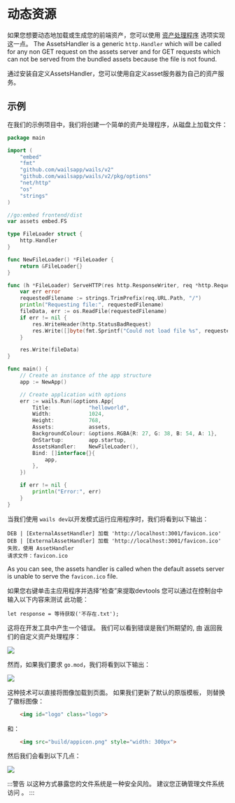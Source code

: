 # 动态资源

如果您想要动态地加载或生成您的前端资产，您可以使用 [资产处理程序](../reference/options#assetshandler) 选项实现这一点。 The AssetsHandler is a generic `http.Handler` which will be called for any non GET request on the assets server and for GET requests which can not be served from the bundled assets because the file is not found.

通过安装自定义AssetsHandler，您可以使用自定义asset服务器为自己的资产服务。

## 示例

在我们的示例项目中，我们将创建一个简单的资产处理程序，从磁盘上加载文件：

```go title=main.go {16-35,49}
package main

import (
    "embed"
    "fmt"
    "github.com/wailsapp/wails/v2"
    "github.com/wailsapp/wails/v2/pkg/options"
    "net/http"
    "os"
    "strings"
)

//go:embed frontend/dist
var assets embed.FS

type FileLoader struct {
    http.Handler
}

func NewFileLoader() *FileLoader {
    return &FileLoader{}
}

func (h *FileLoader) ServeHTTP(res http.ResponseWriter, req *http.Request) {
    var err error
    requestedFilename := strings.TrimPrefix(req.URL.Path, "/")
    println("Requesting file:", requestedFilename)
    fileData, err := os.ReadFile(requestedFilename)
    if err != nil {
        res.WriteHeader(http.StatusBadRequest)
        res.Write([]byte(fmt.Sprintf("Could not load file %s", requestedFilename)))
    }

    res.Write(fileData)
}

func main() {
    // Create an instance of the app structure
    app := NewApp()

    // Create application with options
    err := wails.Run(&options.App{
        Title:            "helloworld",
        Width:            1024,
        Height:           768,
        Assets:           assets,
        BackgroundColour: &options.RGBA{R: 27, G: 38, B: 54, A: 1},
        OnStartup:        app.startup,
        AssetsHandler:    NewFileLoader(),
        Bind: []interface{}{
            app,
        },
    })

    if err != nil {
        println("Error:", err)
    }
}
```

当我们使用 `wails dev`以开发模式运行应用程序时，我们将看到以下输出：

```
DEB | [ExternalAssetHandler] 加载 'http://localhost:3001/favicon.ico'
DEB | [ExternalAssetHandler] 加载 'http://localhost:3001/favicon.ico' 失败，使用 AssetHandler
请求文件：favicon.ico
```
As you can see, the assets handler is called when the default assets server is unable to serve the `favicon.ico` file.

如果您右键单击主应用程序并选择“检查”来提取devtools 您可以通过在控制台中输入以下内容来测试 此功能：

```
let response = 等待获取('不存在.txt');
```
这将在开发工具中产生一个错误。 我们可以看到错误是我们所期望的, 由 返回我们的自定义资产处理程序：

<p className="text--center">
    <img src="/img/assetshandler-does-not-exist.png"></img>
</p>

然而，如果我们要求 `go.mod`，我们将看到以下输出：

<p className="text--center">
    <img src="/img/assetshandler-go-mod.png"></img>
</p>

这种技术可以直接将图像加载到页面。 如果我们更新了默认的原版模板， 则替换了徽标图像：
```html
    <img id="logo" class="logo">
```
和：
```html
    <img src="build/appicon.png" style="width: 300px">
```
然后我们会看到以下几点：

<p className="text--center">
    <img src="/img/assetshandler-image.png" style={{"width": "75%"}}></img>
</p>

:::警告
以这种方式暴露您的文件系统是一种安全风险。 建议您正确管理文件系统访问
。
:::

